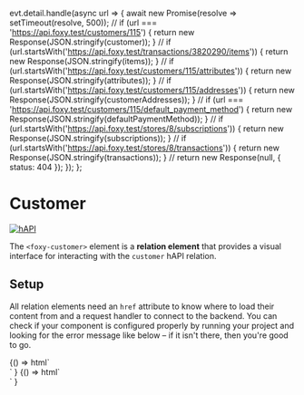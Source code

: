 
  evt.detail.handle(async url => {
    await new Promise(resolve => setTimeout(resolve, 500));
    //
    if (url === 'https://api.foxy.test/customers/115') {
      return new Response(JSON.stringify(customer));
    }
    //
    if (url.startsWith('https://api.foxy.test/transactions/3820290/items')) {
      return new Response(JSON.stringify(items));
    }
    //
    if (url.startsWith('https://api.foxy.test/customers/115/attributes')) {
      return new Response(JSON.stringify(attributes));
    }
    //
    if (url.startsWith('https://api.foxy.test/customers/115/addresses')) {
      return new Response(JSON.stringify(customerAddresses));
    }
    //
    if (url === 'https://api.foxy.test/customers/115/default_payment_method') {
      return new Response(JSON.stringify(defaultPaymentMethod));
    }
    //
    if (url.startsWith('https://api.foxy.test/stores/8/subscriptions')) {
      return new Response(JSON.stringify(subscriptions));
    }
    //
    if (url.startsWith('https://api.foxy.test/stores/8/transactions')) {
      return new Response(JSON.stringify(transactions));
    }
    //
    return new Response(null, { status: 404 });
  });
};

<Meta title="Relations/Customer" component="foxy-customer" />

# Customer

[![hAPI](https://img.shields.io/badge/hAPI-customer-green.svg)](https://api.foxycart.com/rels/customer)

The `<foxy-customer>` element is a **relation element** that provides a visual interface for interacting with the `customer` hAPI relation.

## Setup

All relation elements need an `href` attribute to know where to load their content from and a request handler to connect to the backend. You can check if your component is configured properly by running your project and looking for the error message like below – if it isn't there, then you're good to go.

<Canvas>
  <Story name="Default" height="320px">
    {() =>
      html`
        <div class="container mx-auto p-2 sm:p-4 md:p-6 lg:p-8">
          <foxy-customer></foxy-customer>
        </div>
      `
    }
  </Story>
</Canvas>

<Canvas height="320px">
  <Story name="Configured">
    {() =>
      html`
        <div class="container mx-auto p-2 sm:p-4 md:p-6 lg:p-8">
          <foxy-customer href="https://api.foxy.test/customers/115" @request=${handleRequest}>
          </foxy-customer>
        </div>
      `
    }
  </Story>
</Canvas>
